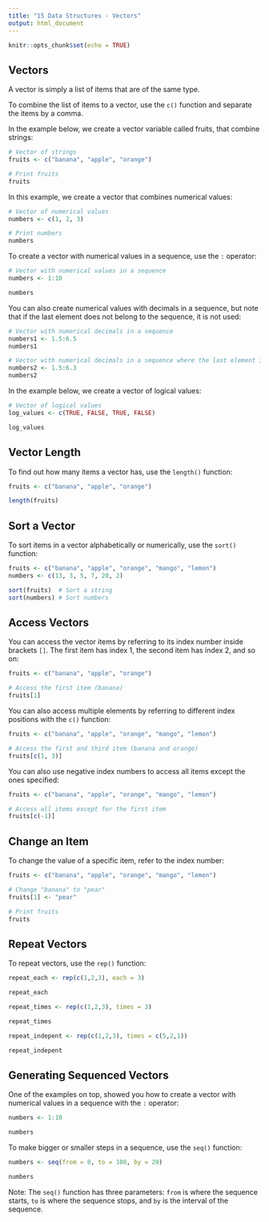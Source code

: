 ```yaml
---
title: "15 Data Structures - Vectors"
output: html_document
---
```


```r
knitr::opts_chunk$set(echo = TRUE)
```

## Vectors

A vector is simply a list of items that are of the same type.

To combine the list of items to a vector, use the `c()` function and separate the items by a comma.

In the example below, we create a vector variable called fruits, that combine strings:

```r
# Vector of strings
fruits <- c("banana", "apple", "orange")

# Print fruits
fruits
```

In this example, we create a vector that combines numerical values:

```r
# Vector of numerical values
numbers <- c(1, 2, 3)

# Print numbers
numbers
```

To create a vector with numerical values in a sequence, use the `:` operator:

```r
# Vector with numerical values in a sequence
numbers <- 1:10

numbers
```

You can also create numerical values with decimals in a sequence, but note that if the last element does not belong to the sequence, it is not used:

```r
# Vector with numerical decimals in a sequence
numbers1 <- 1.5:6.5
numbers1

# Vector with numerical decimals in a sequence where the last element is not used
numbers2 <- 1.5:6.3
numbers2
```

In the example below, we create a vector of logical values:

```r
# Vector of logical values
log_values <- c(TRUE, FALSE, TRUE, FALSE)

log_values
```

## Vector Length

To find out how many items a vector has, use the `length()` function:

```r
fruits <- c("banana", "apple", "orange")

length(fruits)
```

## Sort a Vector

To sort items in a vector alphabetically or numerically, use the `sort()` function:

```r
fruits <- c("banana", "apple", "orange", "mango", "lemon")
numbers <- c(13, 3, 5, 7, 20, 2)

sort(fruits)  # Sort a string
sort(numbers) # Sort numbers
```

## Access Vectors

You can access the vector items by referring to its index number inside brackets `[]`. The first item has index 1, the second item has index 2, and so on:

```r
fruits <- c("banana", "apple", "orange")

# Access the first item (banana)
fruits[1]
```

You can also access multiple elements by referring to different index positions with the `c()` function:

```r
fruits <- c("banana", "apple", "orange", "mango", "lemon")

# Access the first and third item (banana and orange)
fruits[c(1, 3)]
```

You can also use negative index numbers to access all items except the ones specified:

```r
fruits <- c("banana", "apple", "orange", "mango", "lemon")

# Access all items except for the first item
fruits[c(-1)]
```

## Change an Item

To change the value of a specific item, refer to the index number:

```r
fruits <- c("banana", "apple", "orange", "mango", "lemon")

# Change "banana" to "pear"
fruits[1] <- "pear"

# Print fruits
fruits
```

## Repeat Vectors

To repeat vectors, use the `rep()` function:

```r
repeat_each <- rep(c(1,2,3), each = 3)

repeat_each
```

```r
repeat_times <- rep(c(1,2,3), times = 3)

repeat_times
```

```r
repeat_indepent <- rep(c(1,2,3), times = c(5,2,1))

repeat_indepent
```

## Generating Sequenced Vectors

One of the examples on top, showed you how to create a vector with numerical values in a sequence with the `:` operator:

```r
numbers <- 1:10

numbers
```

To make bigger or smaller steps in a sequence, use the `seq()` function:

```r
numbers <- seq(from = 0, to = 100, by = 20)

numbers
```

Note: The `seq()` function has three parameters: `from` is where the sequence starts, `to` is where the sequence stops, and `by` is the interval of the sequence.
